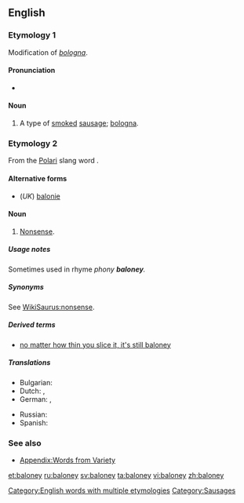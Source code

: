 ==English==

===Etymology 1===
Modification of ''[[bologna]]''.

====Pronunciation====
* {{IPA|/bələʊni/}}
*: {{rhymes|əʊni}}

====Noun====
{{en-noun|s}}

# {{countable}} A type of [[smoke]]d [[sausage]]; [[bologna]].

===Etymology 2===
From the [[Polari]] slang word {{term|balonie}}.

====Alternative forms====
* (''UK'') [[balonie]]

====Noun====
{{en-noun|-}}

# {{context|uncountable|US|slang}} [[nonsense|Nonsense]].

=====Usage notes=====
Sometimes used in rhyme ''phony '''baloney'''.''

=====Synonyms=====
See [[WikiSaurus:nonsense]].

=====Derived terms=====
* [[no matter how thin you slice it, it's still baloney]]

=====Translations=====
{{trans-top|nonsense}}
* Bulgarian: {{t|bg|глупости|tr=glúposti}}
* Dutch: {{t-|nl|onzin|m}}, {{t+|nl|nonsens|m}}
* German: {{t+|de|Quatsch|m}}, {{t+|de|Käse|m}}
{{trans-mid}}
* Russian: {{t+|ru|колбасня|f}}
* Spanish: {{t|es|mortadela|f}}
{{trans-bottom}}

===See also===
* [[Appendix:Words from Variety]]

[[Category:English words with multiple etymologies]]
[[Category:Sausages]]

[[et:baloney]]
[[ru:baloney]]
[[sv:baloney]]
[[ta:baloney]]
[[vi:baloney]]
[[zh:baloney]]